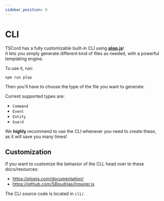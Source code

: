 ```yaml
---
sidebar_position: 0
---
```


# CLI

TSCord has a fully customizable built-in CLI using **[plop.js](https://github.com/plopjs/plop)**!<br />
It lets you simply generate different kind of files as needed, with a powerful templating engine.

To use it, run:
```
npm run plop
``` 

Then you'll have to choose the type of the file you want to generate.

Current supported types are:
- `Command`
- `Event`
- `Entity`
- `Guard`

We **highly** recommend to use the CLI whenever you need to create these, as it will save you many times!

## Customization

If you want to customize the behavior of the CLI, head over to these docs/resources:
- https://plopjs.com/documentation/
- https://github.com/SBoudrias/Inquirer.js

The CLI source code is located in `cli/`.